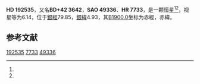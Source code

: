 {{Starbox begin
| name = HD 192535
}}
{{Starbox observe
| epoch = [[J2000.0|J2000.0]]
| constell = {{星座名待查}}<ref name=SIMBAD>{{cite web
 | url=http://simbad.u-strasbg.fr/simbad/sim-id?Ident=HR+7733
 | title=Pulsating variable Star
 | publisher=Centre de Données astronomiques de Strasbourg
 | work=SIMBAD
 | accessdate=2012-07-13
 | archive-date=2022-03-08
 | archive-url=https://web.archive.org/web/20220308085421/http://simbad.u-strasbg.fr/simbad/sim-id?Ident=HR+7733
 }}</ref><ref name=DATA>{{cite web
 | url=http://vizier.u-strasbg.fr/viz-bin/VizieR-5?-out.add=.&-source=5050&-corr=PK=HR&-out.max=9999&HR=7733
 | title=VizieR Detailed Page
 | accessdate=2012-07-13
 | archive-date=2019-02-16
 | archive-url=https://web.archive.org/web/20190216094907/http://vizier.u-strasbg.fr/viz-bin/VizieR-5?-out.add=.&-source=5050&-corr=PK=HR&-out.max=9999&HR=7733
 | dead-url=no
 }}</ref>
| 星官 = 
| ra = {{RA|20|13|42.8}}<ref name=SIMBAD /><ref name=DATA />
| dec = {{DEC|+43|22|45}}<ref name=SIMBAD /><ref name=DATA />
| appmag_v = 6.14<ref name=SIMBAD /><ref name=DATA />
}}
{{Starbox character
| class = K4III<ref name=SIMBAD /><ref name=DATA />
| b-v = 1.5<ref name=SIMBAD /><ref name=DATA />
| u-b = 1.83<ref name=SIMBAD /><ref name=DATA />
| r-i = <ref name=SIMBAD /><ref name=DATA />
| variable = 
}}
{{Starbox astrometry
| radial_v = 1.83
| prop_mo_ra = -24
| parallax = 
| p_error = 
}}
{{Starbox catalog
| names =BD+42 3642，[[SAO星表|SAO]] 49336，[[HD星表|HD]] 192535，[[HR星表|HR]] 7733}}
{{Starbox reference |Simbad=HR+7733}}
{{Starbox end}}

'''HD 192535'''，又名'''BD+42 3642'''，'''SAO 49336'''、'''HR 7733'''，是一颗恒星<ref name=SIMBAD /><ref name=DATA />，视星等为6.14，位于[[銀道座標系|銀經]]79.85，[[銀道座標系|銀緯]]4.93，其[[B1900.0|B1900.0]]坐标为赤經{{RA|20|10|20.8}}，赤緯{{DEC|+43|4.93|32}}。

== 参考文献 ==
{{reflist}}

{{star-stub}}

[[Category:HD和HDE天體|192535]]
[[Category:HR天體|7733]]
[[Category:SAO天體|49336]]